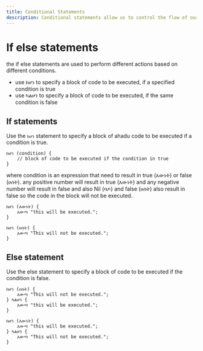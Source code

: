 ```yaml
---
title: Conditional Statements
description: Conditional statements allow us to control the flow of our program.
---
```


# If else statements

the if else statements are used to perform different actions based on different conditions.


- use <Link className="text-primary hover:text-off-blue transition-colors" href='/en/docs/the-language/conditional-statements#if-statement'>ከሆነ</Link> to specify a block of code to be executed, if a specified condition is true
- use <Link className="text-primary hover:text-off-blue transition-colors" href='/en/docs/the-language/conditional-statements#else-statement'>ካልሆነ</Link> to specify a block of code to be executed, if the same condition is false

## If statements

Use the `ከሆነ` statement to specify a block of ahadu code to be executed if a condition is true.

```ahadu
ከሆነ (condition) {
    // block of code to be executed if the condition in true
}
```
where condition is an expression that need to result in true (እውነት) or false (ሀሰት). any positive number will result in true (እውነት) and any negative number will result in false and also Nil (ባዶ) and false (ሀሰት) also result in false so the code in the block will not be executed.

```ahadu
ከሆነ (እውነት) {
    አውጣ "this will be executed.";
}

ከሆነ (ሀሰት) {
    አውጣ "This will not be executed.";
}
```

## Else statement

Use the else statement to specify a block of code to be executed if the condition is false.

```ahadu
ከሆነ (ሀሰት) {
    አውጣ "This will not be executed.";
} ካልሆነ {
    አውጣ "this will be executed.";
}

ከሆነ (እውነት) {
    አውጣ "this will be executed.";
} ካልሆነ {
    አውጣ "This will not be executed.";
}
```
